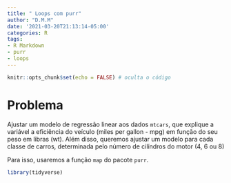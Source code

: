 ```yaml
---
title: " Loops com purr"
author: "D.M.M"
date: '2021-03-20T21:13:14-05:00'
categories: R
tags:
- R Markdown
- purr
- loops
---
```


```r
knitr::opts_chunk$set(echo = FALSE) # oculta o código 
```

# Problema

Ajustar um modelo de regressão linear aos dados `mtcars`, que explique a variável a eficiência do veículo (miles per gallon - mpg) em função do seu peso em libras (wt). Além disso, queremos ajustar um modelo para cada classe de carros, determinada pelo número de cilíndros do motor (4, 6 ou 8)


Para isso, usaremos a função `map` do pacote `purr`.

```r
library(tidyverse)




```


